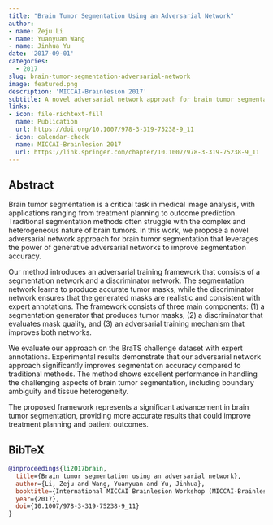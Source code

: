```yaml
---
title: "Brain Tumor Segmentation Using an Adversarial Network"
author: 
- name: Zeju Li
- name: Yuanyuan Wang
- name: Jinhua Yu
date: '2017-09-01'
categories:
  - 2017
slug: brain-tumor-segmentation-adversarial-network
image: featured.png
description: 'MICCAI-Brainlesion 2017'
subtitle: A novel adversarial network approach for brain tumor segmentation in MRI.
links:
- icon: file-richtext-fill
  name: Publication
  url: https://doi.org/10.1007/978-3-319-75238-9_11
- icon: calendar-check
  name: MICCAI-Brainlesion 2017
  url: https://link.springer.com/chapter/10.1007/978-3-319-75238-9_11
---
```


## Abstract

Brain tumor segmentation is a critical task in medical image analysis, with applications ranging from treatment planning to outcome prediction. Traditional segmentation methods often struggle with the complex and heterogeneous nature of brain tumors. In this work, we propose a novel adversarial network approach for brain tumor segmentation that leverages the power of generative adversarial networks to improve segmentation accuracy.

Our method introduces an adversarial training framework that consists of a segmentation network and a discriminator network. The segmentation network learns to produce accurate tumor masks, while the discriminator network ensures that the generated masks are realistic and consistent with expert annotations. The framework consists of three main components: (1) a segmentation generator that produces tumor masks, (2) a discriminator that evaluates mask quality, and (3) an adversarial training mechanism that improves both networks.

We evaluate our approach on the BraTS challenge dataset with expert annotations. Experimental results demonstrate that our adversarial network approach significantly improves segmentation accuracy compared to traditional methods. The method shows excellent performance in handling the challenging aspects of brain tumor segmentation, including boundary ambiguity and tissue heterogeneity.

The proposed framework represents a significant advancement in brain tumor segmentation, providing more accurate results that could improve treatment planning and patient outcomes.

## BibTeX

```bibtex
@inproceedings{li2017brain,
  title={Brain tumor segmentation using an adversarial network},
  author={Li, Zeju and Wang, Yuanyuan and Yu, Jinhua},
  booktitle={International MICCAI Brainlesion Workshop (MICCAI-Brainlesion 2017)},
  year={2017},
  doi={10.1007/978-3-319-75238-9_11}
}
``` 